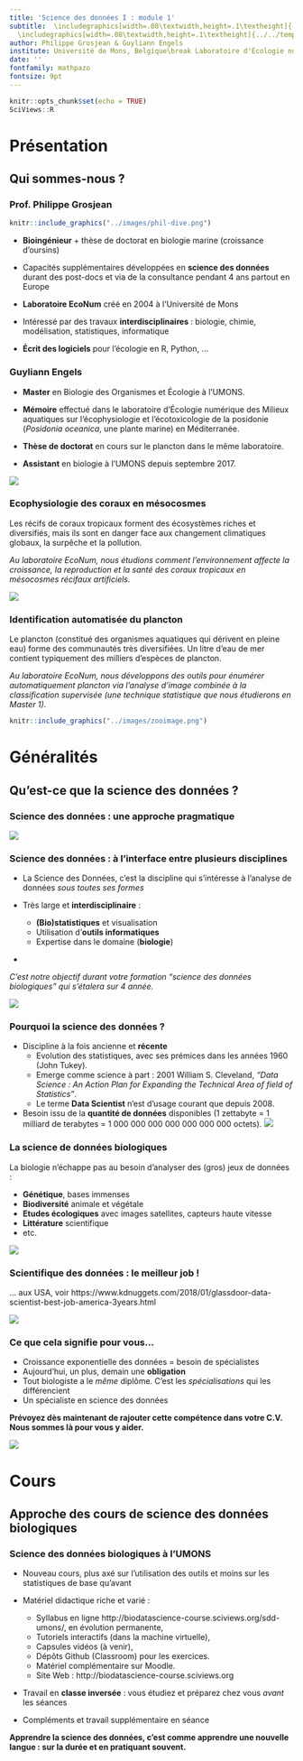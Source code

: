 ```yaml
---
title: 'Science des données I : module 1'
subtitle:  \includegraphics[width=.08\textwidth,height=.1\textheight]{../../template/biodatascience.png}
  \includegraphics[width=.08\textwidth,height=.1\textheight]{../../template/SciViews-logo.pdf} \vfill Introduction
author: Philippe Grosjean & Guyliann Engels 
institute: Université de Mons, Belgique\break Laboratoire d'Écologie numérique des Milieux aquatiques\break \includegraphics[width=.08\textwidth,height=.1\textheight]{../../template/EcoNum-logo.pdf} \break \url{http://biodatascience-course.sciviews.org} \break \url{sdd@sciviews.org}
date: ''
fontfamily: mathpazo
fontsize: 9pt
---
```


```r
knitr::opts_chunk$set(echo = TRUE)
SciViews::R
```


# Présentation

## Qui sommes-nous ?

### Prof. Philippe Grosjean

\putat{190}{-115}{\includegraphics[width=50mm]{../images/urchin-growth.pdf}}

\putat{245}{-115}{\includegraphics[width=40mm]{../images/urchins.png}}

```r
knitr::include_graphics("../images/phil-dive.png")
```

- **Bioingénieur** + thèse de doctorat en biologie marine (croissance d'oursins)

- Capacités supplémentaires développées en **science des données** durant des post-docs et via de la consultance pendant 4 ans partout en Europe

- **Laboratoire EcoNum** créé en 2004 à l'Université de Mons

- Intéressé par des travaux **interdisciplinaires** : biologie, chimie, \
modélisation, statistiques, informatique

- **Écrit des logiciels** pour l'écologie en R, Python, ...


### Guyliann Engels

\columnsbegin
\columnlarge

- **Master** en Biologie des Organismes et Écologie à l'UMONS.

- **Mémoire** effectué dans le laboratoire d'Écologie numérique des Milieux aquatiques sur l'écophysiologie et l'écotoxicologie de la posidonie (*Posidonia oceanica*, une plante marine) en Méditerranée.

- **Thèse de doctorat** en cours sur le plancton dans le même laboratoire.

- **Assistant** en biologie à l'UMONS depuis septembre 2017.

\columnsmall

![](../images/guyliann.jpg)

\columnsend


### Ecophysiologie des coraux en mésocosmes

Les récifs de coraux tropicaux forment des écosystèmes riches et diversifiés, mais ils sont en danger face aux changement climatiques globaux, la surpêche et la pollution.

*Au laboratoire EcoNum, nous étudions comment l'environnement affecte la croissance, la reproduction et la santé des coraux tropicaux en mésocosmes récifaux artificiels.*

![](../images/mesocosms.png)


### Identification automatisée du plancton

Le plancton (constitué des organismes aquatiques qui dérivent en pleine eau) forme des communautés très diversifiées. Un litre d'eau de mer contient typiquement des milliers d'espèces de plancton.

*Au laboratoire EcoNum, nous développons des outils pour énumérer automatiquement plancton via l'analyse d'image combinée à la classification supervisée (une technique statistique que nous étudierons en Master 1).*

```r
knitr::include_graphics("../images/zooimage.png")
```

\putat{260}{120}{\includegraphics[width=30mm]{../images/copepod.jpg}}


# Généralités

## Qu'est-ce que la science des données ?

### Science des données : une approche pragmatique

![](../images/data-scientist-useful.jpg)

### Science des données : à l'interface entre plusieurs disciplines

\columnsbegin
\columnhalf

- La Science des Données, c'est la discipline qui s'intéresse à l'analyse de données _sous toutes ses formes_

- Très large et **interdisciplinaire** :
    + **(Bio)statistiques** et visualisation
    + Utilisation d'**outils informatiques**
    + Expertise dans le domaine (**biologie**)

- \alert{Il faut maîtriser simultanément les 3 domaines pour être un scientifique des données.}

*C'est notre objectif durant votre formation "science des données biologiques" qui s'étalera sur 4 année.*

\columnhalf

![](../images/data-science-venn.png)

\columnsend


### Pourquoi la science des données ?

- Discipline à la fois ancienne et **récente**
    + Evolution des statistiques, avec ses prémices dans les années 1960 (John Tukey).
    + Emerge comme science à part : 2001 William S. Cleveland, _"Data Science : An Action Plan for Expanding the Technical Area of field of Statistics"_.
    + Le terme **Data Scientist** n'est d'usage courant que depuis 2008.
- Besoin issu de la **quantité de données** disponibles (1 zettabyte = 1 milliard de terabytes = 1 000 000 000 000 000 000 000 octets).
    ![](../images/data-growth.png)

### La science de données biologiques

\columnsbegin
\columnhalf

La biologie n'échappe pas au besoin d'analyser des (gros) jeux de données :

- **Génétique**, bases immenses
- **Biodiversité** animale et végétale
- **Etudes écologiques** avec images satellites, capteurs haute vitesse
- **Littérature** scientifique
- etc.

\alert{Un biologiste analyse des données pratiquement quotidiennement sous une forme ou l'autre !}

\columnhalf

![](../images/data-genomic.jpg)

\columnsend


### Scientifique des données : le meilleur job !

... aux USA, voir https://www.kdnuggets.com/2018/01/glassdoor-data-scientist-best-job-america-3years.html

![](../images/best-job.png)


### Ce que cela signifie pour vous...

- Croissance exponentielle des données = besoin de spécialistes
- Aujourd'hui, un plus, demain une **obligation**
- Tout biologiste a le _même_ diplôme. C'est les _spécialisations_ qui les différencient
- Un spécialiste en science des données \alert{trouve un travail immédiat, intéressant et bien payé !}

**Prévoyez dès maintenant de rajouter cette compétence dans votre C.V. Nous sommes là pour vous y aider.**

![](../images/analyst.jpg)

# Cours

## Approche des cours de science des données biologiques

### Science des données biologiques à l'UMONS

- Nouveau cours, plus axé sur l'utilisation des outils et moins sur les statistiques de base qu'avant

- Matériel didactique riche et varié :
    + Syllabus en ligne http://biodatascience-course.sciviews.org/sdd-umons/, en évolution permanente,
    + Tutoriels interactifs (dans la machine virtuelle),
    + Capsules vidéos (à venir),
    + Dépôts Github (Classroom) pour les exercices.
    + Matériel complémentaire sur Moodle.
    + Site Web : http://biodatascience-course.sciviews.org

- Travail en **classe inversée** : vous étudiez et préparez chez vous _avant_ les séances
- Compléments et travail supplémentaire en séance

**Apprendre la science des données, c'est comme apprendre une nouvelle langue : sur la durée et en pratiquant souvent.**
